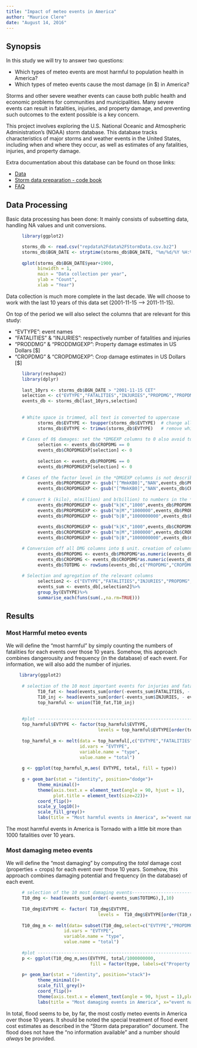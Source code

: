---
title: "Impact of meteo events in America"
author: "Maurice Clere"
date: "August 14, 2016"
---


## Synopsis

In this study we will try to answer two questions:

* Which types of meteo events are most harmful to population health in America?
* Which types of meteo events cause the most damage (in $) in America?
   

Storms and other severe weather events can cause both public health and economic problems for communities and municipalities. Many severe events can result in fatalities, injuries, and property damage, and preventing such outcomes to the extent possible is a key concern.

This project involves exploring the U.S. National Oceanic and Atmospheric Administration's (NOAA) storm database. This database tracks characteristics of major storms and weather events in the United States, including when and where they occur, as well as estimates of any fatalities, injuries, and property damage.

Extra documentation about this database can be found on those links:

* [Data](https://d396qusza40orc.cloudfront.net/repdata%2Fdata%2FStormData.csv.bz2)
* [Storm data preparation - code book](https://d396qusza40orc.cloudfront.net/repdata%2Fpeer2_doc%2Fpd01016005curr.pdf)
* [FAQ](https://d396qusza40orc.cloudfront.net/repdata%2Fpeer2_doc%2FNCDC%20Storm%20Events-FAQ%20Page.pdf)

## Data Processing
Basic data processing has been done: It mainly consists of subsetting data, handling NA values and unit conversions.
```{r data_processing, warning = FALSE, message = FALSE, cache = TRUE}
      
      library(ggplot2)

      storms_db <- read.csv("repdata%2Fdata%2FStormData.csv.bz2")  
      storms_db$BGN_DATE <- strptime(storms_db$BGN_DATE, "%m/%d/%Y %H:%M:%S") 
      
      qplot(storms_db$BGN_DATE$year+1900, 
            binwidth = 1, 
            main = "Data collection per year", 
            ylab = "Count", 
            xlab = "Year")

```  
 
Data collection is much more complete in the last decade. We will choose to work with the last 10 years of this data set (2001-11-15 --> 2011-11-15).
  
  
On top of the period we will also select the columns that are relevant for this study:
 
* "EVTYPE": event names
* "FATALITIES" & "INJURIES": respectively number of fatalities and injuries
* "PRODDMG" & "PRODDMGEXP": Property damage estimates in US Dollars [$]
* "CROPDMG" & "CROPDMGEXP": Crop damage estimates in US Dollars [$]

```{r data_processing_2, echoes = TRUE, warning = FALSE, message= FALSE}    

      library(reshape2)
      library(dplyr)
      
      last_10yrs <- storms_db$BGN_DATE > "2001-11-15 CET"
      selection <- c("EVTYPE","FATALITIES","INJURIES","PROPDMG","PROPDMGEXP","CROPDMG","CROPDMGEXP")
      events_db <- storms_db[last_10yrs,selection]
      
      
      # White space is trimmed, all text is converted to uppercase
            storms_db$EVTYPE <- toupper(storms_db$EVTYPE)  # change all the text to upper case
            storms_db$EVTYPE <- trimws(storms_db$EVTYPE)   # remove white spacea beforw and after the text
      
      # Cases of 0$ damages: set the *DMGEXP columns to 0 also avoid to NA after
            selection <- events_db$CROPDMG == 0
            events_db$CROPDMGEXP[selection] <- 0
            
            selection <- events_db$PROPDMG == 0
            events_db$PROPDMGEXP[selection] <- 0
      
      # Cases of the factor level in the *DMGEXP columns is not described in the code book: Set to NA
            events_db$PROPDMGEXP <- gsub("[^MmkKB0]","NAN",events_db$PROPDMGEXP)
            events_db$CROPDMGEXP <- gsub("[^MmkKB0]","NAN",events_db$CROPDMGEXP)
            
      # convert k (kilo), m(million) and b(billion) to numbers in the *DMGEXP columns
            events_db$PROPDMGEXP <- gsub("k|K","1000",events_db$PROPDMGEXP)
            events_db$PROPDMGEXP <- gsub("m|M","1000000",events_db$PROPDMGEXP)
            events_db$PROPDMGEXP <- gsub("b|B","1000000000",events_db$PROPDMGEXP)
            
            events_db$CROPDMGEXP <- gsub("k|K","1000",events_db$CROPDMGEXP)
            events_db$CROPDMGEXP <- gsub("m|M","1000000",events_db$CROPDMGEXP)
            events_db$CROPDMGEXP <- gsub("b|B","1000000000",events_db$CROPDMGEXP)

      # Conversion off all DMG columns into $ unit. creation of columns containing the total
            events_db$PROPDMG <- events_db$PROPDMG*as.numeric(events_db$PROPDMGEXP)
            events_db$CROPDMG <- events_db$CROPDMG*as.numeric(events_db$CROPDMGEXP)
            events_db$TOTDMG <- rowSums(events_db[,c("PROPDMG","CROPDMG")],na.rm = TRUE)
      
      # Selection and agregation of the relevant columns
            selection2 <- c("EVTYPE","FATALITIES","INJURIES","PROPDMG","CROPDMG","TOTDMG")
            events_sum <- events_db[,selection2]%>%
            group_by(EVTYPE)%>%
            summarise_each(funs(sum(.,na.rm=TRUE))) 

```



## Results
### Most Harmful meteo events
We will define the "most harmful" by simply counting the numbers of fatalities for each events over those 10 years.
Somehow, this approach combines dangerousity and frequency (in the database) of each event. For information, we will also add
the number of injuries.

```{r most_harmful_events, echoes = TRUE, warning = FALSE}
            
     library(ggplot2)
            
      # selection of the 10 most important events for injuries and fatalities --------------
            T10_fat <- head(events_sum[order(-events_sum$FATALITIES, - events_sum$INJURIES),],10)
            T10_inj <- head(events_sum[order(-events_sum$INJURIES, - events_sum$FATALITIES),],10)
            top_harmful <- union(T10_fat,T10_inj) 
      
      
      #plot ---------------------------------------------------------------------------------
      top_harmful$EVTYPE <- factor(top_harmful$EVTYPE,      
                                   levels = top_harmful$EVTYPE[order(top_harmful$FATALITIES)])
      
      top_harmful_m <- melt(data = top_harmful[,c("EVTYPE","FATALITIES","INJURIES")],
                            id.vars = "EVTYPE", 
                            variable.name = "type",
                            value.name = "total")
      
      g <- ggplot(top_harmful_m,aes( EVTYPE, total, fill = type))
      
      g + geom_bar(stat = "identity", position="dodge")+
            theme_minimal()+ 
            theme(axis.text.x = element_text(angle = 90, hjust = 1),
                  plot.title = element_text(size=22))+ 
            coord_flip()+
            scale_y_log10()+
            scale_fill_grey()+
            labs(title = "Most harmful events in America", x="event names", y = "Total over 10 years [log10 scale]")
```

The most harmful events in America is Tornado with a little bit more than 1000 fatalities over 10 years.


### Most damaging meteo events
We will define the "most damaging" by computing the _total_ damage cost (properties + crops) for each event over those 10 years.
Somehow, this approach combines damaging potential and frequency (in the database) of each event. 
```{r most_damaging_events}
      
      # selection of the 10 most damaging events--------------------------------------------
      T10_dmg <- head(events_sum[order(-events_sum$TOTDMG),],10)
      
      T10_dmg$EVTYPE <- factor( T10_dmg$EVTYPE,      
                                   levels =  T10_dmg$EVTYPE[order(T10_dmg$TOTDMG)])
      
      T10_dmg_m <- melt(data= subset(T10_dmg,select=c("EVTYPE","PROPDMG","CROPDMG")),
                      id.vars = "EVTYPE",
                      variable.name = "type",
                      value.name = "total")
      
      #plot ---------------------------------------------------------------------------------
      p <- ggplot(T10_dmg_m,aes(EVTYPE, total/1000000000,
                                fill = factor(type, labels=c("Property damages","Crop damages"))))
      
      p+ geom_bar(stat = "identity", position="stack")+
            theme_minimal()+ 
            scale_fill_grey()+
            coord_flip()+
            theme(axis.text.x = element_text(angle = 90, hjust = 1),plot.title = element_text(size=22))+ 
            labs(title = "Most damaging events in America", x="event names", y = "Total over 10 years [Billion $]",fill = "Type")
```

In total, flood seems to be, by far, the most costly meteo events in America over those 10 years. It should be noted the special treatment of flood event cost estimates as described in the "Storm data preparation" document. The flood does not have the "no information available" and a number should _always_ be provided.